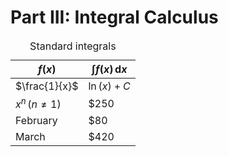 # Part III: Integral Calculus {-}

Table: Standard integrals

|  $f(x)$    | $\int f(x) \, \mathrm{d}x$ |
| -------- | ------- |
| $\frac{1}{x}$    | $\ln(x) + C$ |
| $x^{n} \, (n \neq 1)$  | $250    |
| February | $80     |
| March    | $420    |
